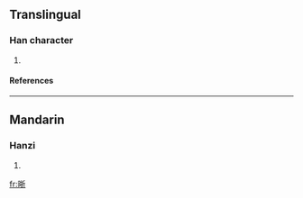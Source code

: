 ==Translingual==
===Han character===
{{Han char|rn=72|rad=日|as=07|sn=11|four=|canj=日手竹中 (AQHL)}}
# {{defn|Han|sort=日07}}
====References====
{{Han ref|kx=0496.040|dkj=13954|dj=0862.090|hdz=21510.070|uh=6663|ud=26211}}

----
==Mandarin==
===Hanzi===
{{cmn-hanzi|pin=[[zhē]] ([[zhe1]]), [[zhé]] ([[zhe2]]), [[zhì]] ([[zhi4]])|wg=che<sup>1</sup>, che<sup>2</sup>, chih<sup>4</sup>}}
# {{defn|Mandarin}}

[[fr:晣]]